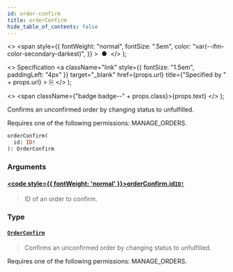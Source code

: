```yaml
---
id: order-confirm
title: orderConfirm
hide_table_of_contents: false
---
```


  <>
    <span
      style={{
        fontWeight: "normal",
        fontSize: ".5em",
        color: "var(--ifm-color-secondary-darkest)",
      }}
    >
      &nbsp;●&nbsp;
    </span>
  </>
);

  <>
    Specification
    <a
      className="link"
      style={{ fontSize: "1.5em", paddingLeft: "4px" }}
      target="\_blank"
      href={props.url}
      title={"Specified by " + props.url}
    >
      ⎘
    </a>
  </>
);

  <>
    <span className={"badge badge--" + props.class}>{props.text}</span>
  </>
);

Confirms an unconfirmed order by changing status to unfulfilled.

Requires one of the following permissions: MANAGE_ORDERS.

```graphql
orderConfirm(
  id: ID!
): OrderConfirm
```

### Arguments

#### [<code style={{ fontWeight: 'normal' }}>orderConfirm.<b>id</b></code>](#)<Bullet />[`ID!`](../../api-reference/scalars/id) <Badge class="secondary" text="non-null"/> <Badge class="secondary" text="scalar"/>

> ID of an order to confirm.

### Type

#### [`OrderConfirm`](../../api-reference/objects/order-confirm) <Badge class="secondary" text="object"/>

> Confirms an unconfirmed order by changing status to unfulfilled.

Requires one of the following permissions: MANAGE_ORDERS.

>
